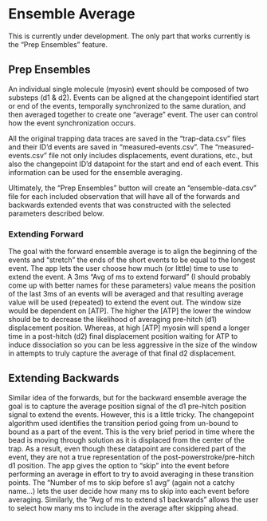 # Ensemble Average 

This is currently under development. The only part that works currently is the "Prep Ensembles" feature. 

## Prep Ensembles

An individual single molecule (myosin) event should be composed of two substeps (d1 & d2). Events can be aligned at the changepoint identified start or end of the events, temporally synchronized to the same duration, and then averaged together to create one "average" event. The user can control how the event synchronization occurs. 

All the original trapping data traces are saved in the "trap-data.csv" files and their ID'd events are saved in "measured-events.csv". The "measured-events.csv" file not only includes displacements, event durations, etc., but also the changepoint ID'd datapoint for the start and end of each event. This information can be used for the ensemble averaging. 

Ultimately, the "Prep Ensembles" button will create an "ensemble-data.csv" file for each included observation that will have all of the forwards and backwards extended events that was constructed with the selected parameters described below. 

### Extending Forward 

The goal with the forward ensemble average is to align the beginning of the events and "stretch" the ends of the short events to be equal to the longest event. The app lets the user choose how much (or little) time to use to extend the event. A 3ms "Avg of ms to extend forward" (I should probably come up with better names for these parameters) value means the position of the last 3ms of an events will be averaged and that resulting average value will be used (repeated) to extend the event out. The window size would be dependent on [ATP]. The higher the [ATP] the lower the window should be to decrease the likelihood of averaging pre-hitch (d1) displacement position. Whereas, at high [ATP] myosin will spend a longer time in a post-hitch (d2) final displacement position waiting for ATP to induce dissociation so you can be less aggressive in the size of the window in attempts to truly capture the average of that final d2 displacement.    

## Extending Backwards 

Similar idea of the forwards, but for the backward ensemble average the goal is to capture the average position signal of the d1 pre-hitch position signal to extend the events. However, this is a little tricky. The changepoint algorithm used identifies the transition period going from un-bound to bound as a part of the event. This is the very brief period in time where the bead is moving through solution as it is displaced from the center of the trap. As a result, even though these datapoint are considered part of the event, they are not a true representation of the post-powerstroke/pre-hitch d1 position. The app gives the option to "skip" into the event before performing an average in effort to try to avoid averaging in these transition points. The "Number of ms to skip before s1 avg" (again not a catchy name...) lets the user decide how many ms to skip into each event before averaging. Similarly, the "Avg of ms to extend s1 backwards" allows the user to select how many ms to include in the average after skipping ahead. 
